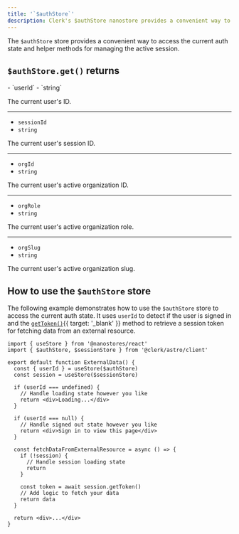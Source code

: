 ```yaml
---
title: '`$authStore`'
description: Clerk's $authStore nanostore provides a convenient way to access the current auth state and helper methods for managing the active session.
---
```


The `$authStore` store provides a convenient way to access the current auth state and helper methods for managing the active session.

## `$authStore.get()` returns

<Properties>
  - `userId`
  - `string`

  The current user's ID.

  ---

  - `sessionId`
  - `string`

  The current user's session ID.

  ---

  - `orgId`
  - `string`

  The current user's active organization ID.

  ---

  - `orgRole`
  - `string`

  The current user's active organization role.

  ---

  - `orgSlug`
  - `string`

  The current user's active organization slug.
</Properties>

## How to use the `$authStore` store

The following example demonstrates how to use the `$authStore` store to access the current auth state. It uses `userId` to detect if the user is signed in and the [`getToken()`](/docs/references/javascript/session#get-token){{ target: '_blank' }} method to retrieve a session token for fetching data from an external resource.

```tsx {{ filename: 'components/external-data.tsx' }}
import { useStore } from '@nanostores/react'
import { $authStore, $sessionStore } from '@clerk/astro/client'

export default function ExternalData() {
  const { userId } = useStore($authStore)
  const session = useStore($sessionStore)

  if (userId === undefined) {
    // Handle loading state however you like
    return <div>Loading...</div>
  }

  if (userId === null) {
    // Handle signed out state however you like
    return <div>Sign in to view this page</div>
  }

  const fetchDataFromExternalResource = async () => {
    if (!session) {
      // Handle session loading state
      return
    }

    const token = await session.getToken()
    // Add logic to fetch your data
    return data
  }

  return <div>...</div>
}
```
